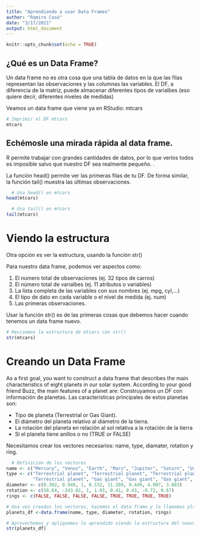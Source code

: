 ```yaml
---
title: "Aprendiendo a usar Data Frames"
author: "Ramiro Casó"
date: "3/17/2021"
output: html_document
---
```


```r
knitr::opts_chunk$set(echo = TRUE)
```

## ¿Qué es un Data Frame?
Un data frame no es otra cosa que una tabla de datos en la que las filas representan las observaciones y las columnas las variables. El DF, a diferencia de la matriz, puede almacenar diferentes tipos de varialbes (eso quiere decir, diferentes niveles de medidas)

Veamos un data frame que viene ya en RStudio: mtcars 

```r
# Imprimir el DF mtcars
mtcars 
```
## Echémosle una mirada rápida al data frame. 

R permite trabajar con grandes cantidades de datos, por lo que verlos todos es imposible salvo que nuestro DF sea realmente pequeño. .

La función head() permite ver las primeras filas de tu DF. De forma similar, la función tail() muestra las últimas observaciones. 


```r
  # Usa head() en mtcars
head(mtcars)

  # Usa tail() en mtcars
tail(mtcars)
```

# Viendo la estructura

Otra opción es ver la estructura, usando la función str()

Para nuestro data frame, podemos ver aspectos como: 

1. El numero total de observaciones (ej. 32 tipos de carros)
2. El número total de varialbes (ej. 11 atributos o variables)
3. La lista completa de las variables con sus nombres (ej. mpg, cyl,...)
4. El tipo de dato en cada variable o el nivel de medida (ej. num) 
5. Las primeras observaciones. 

Usar la función str() es de las primeras cosas que debemos hacer cuando tenemos un data frame nuevo. 


```r
# Revisemos la estructura de mtcars con str()
str(mtcars)
```

# Creando un Data Frame

As a first goal, you want to construct a data frame that describes the main characteristics of eight planets in our solar system. According to your good friend Buzz, the main features of a planet are:
Construyamos un DF con información de planetas. Las características principales de estos planetas son: 

* Tipo de planeta (Terrestrial or Gas Giant).
* El diámetro del planeta relativo al diámetro de la tierra.
* La rotación del planeta en relación al sol relativa a la rotación de la tierra
* Si el planeta tiene anillos o no (TRUE or FALSE)

Necesitamos crear los vectores necesarios: name, type, diamater, rotation y ring. 
```r
  # Definición de los vectores
name <- c("Mercury", "Venus", "Earth", "Mars", "Jupiter", "Saturn", "Uranus", "Neptune")
type <- c("Terrestrial planet", "Terrestrial planet", "Terrestrial planet", 
          "Terrestrial planet", "Gas giant", "Gas giant", "Gas giant", "Gas giant")
diameter <- c(0.382, 0.949, 1, 0.532, 11.209, 9.449, 4.007, 3.883)
rotation <- c(58.64, -243.02, 1, 1.03, 0.41, 0.43, -0.72, 0.67)
rings <- c(FALSE, FALSE, FALSE, FALSE, TRUE, TRUE, TRUE, TRUE)

# Una vez creados los vectores, hacemos el data frame y lo llamamos planets_df
planets_df <-data.frame(name, type, diameter, rotation, rings)

# Aprovechemos y apliquemos lo aprendido viendo la estructura del nuevo DF
str(planets_df)
```


